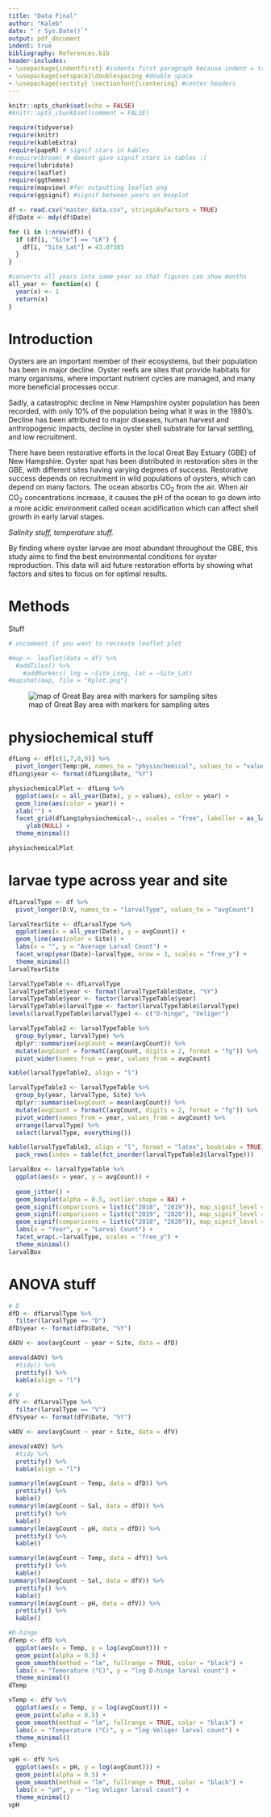 ```yaml
---
title: "Data Final"
author: "Kaleb"
date: "`r Sys.Date()`"
output: pdf_document
indent: true
bibliography: References.bib
header-includes:
- \usepackage{indentfirst} #indents first paragraph because indent = true doesnt
- \usepackage{setspace}\doublespacing #double space
- \usepackage{sectsty} \sectionfont{\centering} #center headers
---
```




```r
knitr::opts_chunk$set(echo = FALSE)
#knitr::opts_chunk$set(comment = FALSE)

require(tidyverse)
require(knitr)
require(kableExtra)
require(papeR) # signif stars in kables
#require(broom) # doesnt give signif stars in tables :(
require(lubridate)
require(leaflet)
require(ggthemes)
require(mapview) #for outputting leaflet png
require(ggsignif) #signif between years on boxplot

df <- read.csv("master_data.csv", stringsAsFactors = TRUE)
df$Date <- mdy(df$Date)

for (i in 1:nrow(df)) {
  if (df[i, "Site"] == "LR") {
    df[i, "Site_Lat"] = 43.07385
  }
}

#converts all years into same year so that figures can show months
all_year <- function(x) {
  year(x) <- 1
  return(x)
} 

```

\newpage

# Introduction

Oysters are an important member of their ecosystems, but their population has been in major decline. Oyster reefs are sites that provide habitats for many organisms, where important nutrient cycles are managed, and many more beneficial processes occur.  

Sadly, a catastrophic decline in New Hampshire oyster population has been recorded, with only 10% of the population being what it was in the 1980's. Decline has been attributed to major diseases, human harvest and anthropogenic impacts, decline in oyster shell substrate for larval settling, and low recruitment. 
  
There have been restorative efforts in the local Great Bay Estuary (GBE) of New Hampshire. Oyster spat has been distributed in restoration sites in the GBE, with different sites having varying degrees of success. Restorative success depends on recruitment in wild populations of oysters, which can depend on many factors. The ocean absorbs CO~2~ from the air. When air CO~2~ concentrations increase, it causes the pH of the ocean to go down into a more acidic environment called ocean acidification which can affect shell growth in early larval stages. 

*Salinity stuff, temperature stuff.*  

By finding where oyster larvae are most abundant throughout the GBE, this study aims to find the best environmental conditions for oyster reproduction. This data will aid future restoration efforts by showing what factors and sites to focus on for optimal results.

# Methods

Stuff

```r
# uncomment if you want to recreate leaflet plot

#map <- leaflet(data = df) %>% 
  #addTiles() %>% 
    #addMarkers( lng = ~Site_Long, lat = ~Site_Lat)
#mapshot(map, file = "Rplot.png")
```
![map of Great Bay area with markers for sampling sites](./Rplot.png)

# physiochemical stuff

```r
dfLong <- df[c(1,7,8,9)] %>% 
  pivot_longer(Temp:pH, names_to = "physiochemical", values_to = "values")
dfLong$year <- format(dfLong$Date, "%Y")
```

```r

physiochemicalPlot <- dfLong %>% 
  ggplot(aes(x = all_year(Date), y = values), color = year) +
  geom_line(aes(color = year)) + 
  xlab("") +
  facet_grid(dfLong$physiochemical~., scales = "free", labeller = as_labeller(c(Temp = "Temperature (°C)", Sal = "Salinity", pH = "pH")))  +
     ylab(NULL) +
  theme_minimal()

physiochemicalPlot
```



# larvae type across year and site
```r
dfLarvalType <- df %>% 
  pivot_longer(D:V, names_to = "larvalType", values_to = "avgCount")
```


```r
larvalYearSite <- dfLarvalType %>% 
  ggplot(aes(x = all_year(Date), y = avgCount)) +
  geom_line(aes(color = Site)) +
  labs(x = "", y = "Average Larval Count") +
  facet_wrap(year(Date)~larvalType, nrow = 3, scales = "free_y") +
  theme_minimal()
larvalYearSite
```

```r
larvalTypeTable <- dfLarvalType
larvalTypeTable$year <- format(larvalTypeTable$Date, "%Y")
larvalTypeTable$year <- factor(larvalTypeTable$year)
larvalTypeTable$larvalType <- factor(larvalTypeTable$larvalType)
levels(larvalTypeTable$larvalType) <- c("D-hinge", "Veliger")

larvalTypeTable2 <- larvalTypeTable %>% 
  group_by(year, larvalType) %>% 
  dplyr::summarise(avgCount = mean(avgCount)) %>% 
  mutate(avgCount = formatC(avgCount, digits = 2, format = "fg")) %>% 
  pivot_wider(names_from = year, values_from = avgCount)

kable(larvalTypeTable2, align = "l")
```

```r
larvalTypeTable3 <- larvalTypeTable %>% 
  group_by(year, larvalType, Site) %>%
  dplyr::summarise(avgCount = mean(avgCount)) %>% 
  mutate(avgCount = formatC(avgCount, digits = 2, format = "fg")) %>% 
  pivot_wider(names_from = year, values_from = avgCount) %>% 
  arrange(larvalType) %>% 
  select(larvalType, everything())

kable(larvalTypeTable3, align = "l", format = "latex", booktabs = TRUE) %>% 
  pack_rows(index = table(fct_inorder(larvalTypeTable3$larvalType)))
```
```r
larvalBox <- larvalTypeTable %>% 
  ggplot(aes(x = year, y = avgCount)) +
  
  geom_jitter() +
  geom_boxplot(alpha = 0.5, outlier.shape = NA) + 
  geom_signif(comparisons = list(c("2018", "2019")), map_signif_level = TRUE) + 
  geom_signif(comparisons = list(c("2019", "2020")), map_signif_level = TRUE, margin_top = 0.1) +
  geom_signif(comparisons = list(c("2018", "2020")), map_signif_level = TRUE, margin_top = 0.17,) +
  labs(x = "Year", y = "Larval Count") +
  facet_wrap(.~larvalType, scales = "free_y") +
  theme_minimal()
larvalBox
```


# ANOVA stuff

```r
# D
dfD <- dfLarvalType %>% 
  filter(larvalType == "D")
dfD$year <- format(dfD$Date, "%Y")

dAOV <- aov(avgCount ~ year + Site, data = dfD)

anova(dAOV) %>% 
  #tidy() %>%
  prettify() %>% 
  kable(align = "l")

# V
dfV <- dfLarvalType %>% 
  filter(larvalType == "V")
dfV$year <- format(dfV$Date, "%Y")

vAOV <- aov(avgCount ~ year + Site, data = dfV)

anova(vAOV) %>% 
  #tidy %>%
  prettify() %>% 
  kable(align = "l")
```

```r
summary(lm(avgCount ~ Temp, data = dfD)) %>% 
  prettify() %>% 
  kable()
summary(lm(avgCount ~ Sal, data = dfD)) %>% 
  prettify() %>% 
  kable()
summary(lm(avgCount ~ pH, data = dfD)) %>% 
  prettify() %>% 
  kable()

summary(lm(avgCount ~ Temp, data = dfV)) %>% 
  prettify() %>% 
  kable()
summary(lm(avgCount ~ Sal, data = dfV)) %>% 
  prettify() %>% 
  kable()
summary(lm(avgCount ~ pH, data = dfV)) %>% 
  prettify() %>% 
  kable()
```

```r
#D-hinge
dTemp <- dfD %>% 
  ggplot(aes(x = Temp, y = log(avgCount))) +
  geom_point(alpha = 0.5) +
  geom_smooth(method = "lm", fullrange = TRUE, color = "black") +
  labs(x = "Temerature (°C)", y = "log D-hinge larval count") +
  theme_minimal()
dTemp

vTemp <- dfV %>% 
  ggplot(aes(x = Temp, y = log(avgCount))) +
  geom_point(alpha = 0.5) +
  geom_smooth(method = "lm", fullrange = TRUE, color = "black") +
  labs(x = "Temperature (°C)", y = "log Veliger larval count") +
  theme_minimal()
vTemp

vpH <- dfV %>% 
  ggplot(aes(x = pH, y = log(avgCount))) +
  geom_point(alpha = 0.5) +
  geom_smooth(method = "lm", fullrange = TRUE, color = "black") +
  labs(x = "pH", y = "log Veliger larval count") +
  theme_minimal()
vpH
```









